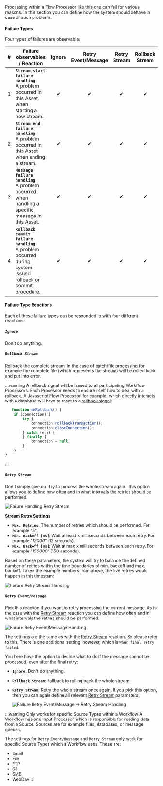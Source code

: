 
Processing within a Flow Processor like this one can fail for various reasons.
In this section you can define how the system should behave in case of such problems.

#### Failure Types

Four types of failures are observable:

| # | Failure observables / Reaction                                                                                   | Ignore | Retry Event/Message | Retry Stream | Rollback Stream |
|:--|------------------------------------------------------------------------------------------------------------------|:------:|:-------------------:|:------------:|:---------------:|
| 1 | **`Stream start failure handling`**<br/>A problem occurred in this Asset when starting a new stream.             |   ✔    |          ✔          |      ✔       |        ✔        |
| 2 | **`Stream end failure handling`**<br/>A problem occurred in this Asset when ending a stream.                     |   ✔    |          ✔          |      ✔       |        ✔        |
| 3 | **`Message failure handling`**<br/>A problem occurred when handling a specific message in this Asset.            |   ✔    |          ✔          |      ✔       |        ✔        |
| 4 | **`Rollback commit failure handling`**<br/>A problem occurred during system issued rollback or commit procedure. |   ✔    |          ✔          |      ✔       |        ✔        |

#### Failure Type Reactions

Each of these failure types can be responded to with four different reactions:

##### `Ignore`

Don't do anything.

##### `Rollback Stream`

Rollback the complete stream. In the case of batch/file processing for example the complete file (which represents the stream) will be rolled back and put into error.

:::warning
A rollback signal will be issued to all participating Workflow Processors.
Each Processor needs to ensure itself how to deal with a rollback.
A Javascript Flow Processor, for example, which directly interacts with a database will have to react to a [rollback signal](../../language-reference/javascript/API/classes/JavaScriptProcessor#onrollback):

```js title="Rollback example in Javascript"
   function onRollback() {
    if (connection) {
        try {
            connection.rollbackTransaction();
            connection.closeConnection();
        } catch (err) {
        } finally {
            connection = null;
        }
    }
}
```

:::

##### `Retry Stream`

Don't simply give up. Try to process the whole stream again.
This option allows you to define how often and in what intervals the retries should be performed.

![Failure Handling Retry Stream](._failure-handling-flow_images/fca3f27b.png)

**Stream Retry Settings**

* **`Max. Retries`**: The number of retries which should be performed. For example "_5_".
* **`Min. Backoff [ms]`**: Wait at least x milliseconds between each retry. For example "_12000_" (12 seconds).
* **`Max. Backoff [ms]`**: Wait at max x milliseconds between each retry. For example "_150000_" (150 seconds).

Based on these parameters, the system will try to balance the defined number of retries within the time boundaries of min. backoff and max. backoff.
Taken the example numbers from above, the five retries would happen in this timespan:

![Failure Retry Stream Handling](._failure-handling-flow_images/dd9ce7d7.png)

##### `Retry Event/Message`

Pick this reaction if you want to retry processing the current message.
As is the case with the [Retry Stream](#retry-stream) reaction you can define how often and in what intervals the retries should be performed.

![Failure Retry Event/Message Handling](._failure-handling-flow_images/6b7e1e15.png)

The settings are the same as with the [Retry Stream](#retry-stream) reaction. So please refer to this.
There is one additional setting, however, which is `When final retry failed`.

You here have the option to decide what to do if the message cannot be processed, even after the final retry:

* **`Ignore`**: Don't do anything.
* **`Rollback Stream`**: Fallback to rolling back the whole stream.
* **`Retry Stream`**: Retry the whole stream once again.
  If you pick this option, then you can again define all relevant [Retry Stream](#retry-stream) parameters.

  ![Failure Retry Event/Message -> Retry Stream Handling](._failure-handling-flow_images/db677ef3.png)

:::warning Only works for specific Source Types within a Workflow
A Workflow has one Input Processor which is responsible for reading data from a Source.
Sources are for example files, databases, or message queues.

The settings for `Retry Event/Message` and `Retry Stream` only work for specific Source Types which a Workflow uses.
These are:

- <VersionedLink to="/assets/sources/asset-source-email">Email</VersionedLink>
- <VersionedLink to="/assets/sources/asset-source-file">File</VersionedLink>
- <VersionedLink to="/assets/sources/asset-source-ftp">FTP</VersionedLink>
- <VersionedLink to="/assets/sources/asset-source-s3">S3</VersionedLink>
- <VersionedLink to="/assets/sources/asset-source-smb">SMB</VersionedLink>
- <VersionedLink to="/assets/sources/asset-source-webdav">WebDav</VersionedLink>
:::

